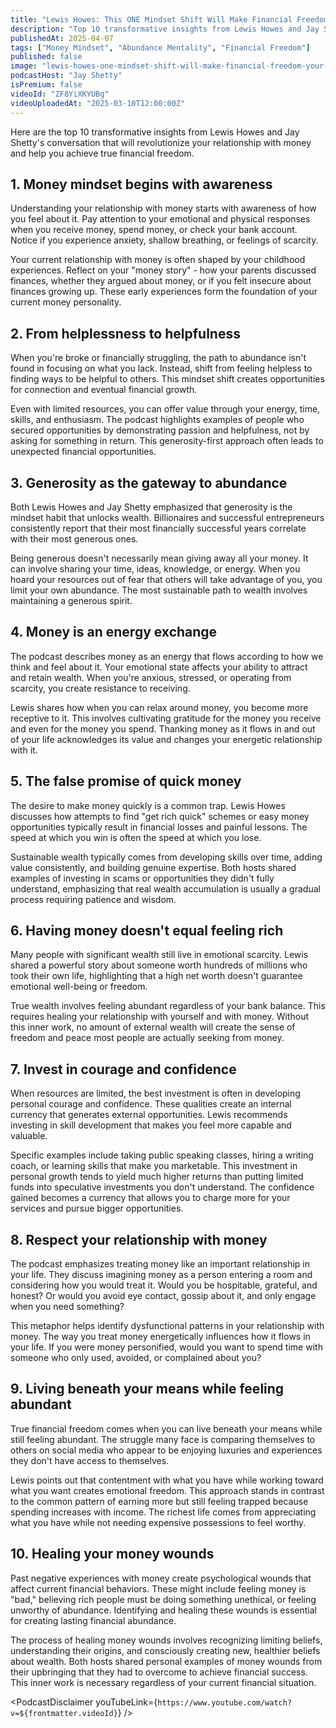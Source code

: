 ```yaml
---
title: "Lewis Howes: This ONE Mindset Shift Will Make Financial Freedom Your Reality (Not What You Think...)"
description: "Top 10 transformative insights from Lewis Howes and Jay Shetty's conversation that will revolutionize your relationship with money and help you achieve true financial freedom."
publishedAt: 2025-04-07
tags: ["Money Mindset", "Abundance Mentality", "Financial Freedom"]
published: false
image: "lewis-howes-one-mindset-shift-will-make-financial-freedom-your-reality.jpg"
podcastHost: "Jay Shetty"
isPremium: false
videoId: "ZF8YiXKYUBg"
videoUploadedAt: "2025-03-10T12:00:00Z"
---
```



<PodcastSummaryPageLayout frontmatter={frontmatter}>

Here are the top 10 transformative insights from Lewis Howes and Jay Shetty's conversation that will revolutionize your relationship with money and help you achieve true financial freedom.

## 1. Money mindset begins with awareness

Understanding your relationship with money starts with awareness of how you feel about it. Pay attention to your emotional and physical responses when you receive money, spend money, or check your bank account. Notice if you experience anxiety, shallow breathing, or feelings of scarcity.

Your current relationship with money is often shaped by your childhood experiences. Reflect on your "money story" - how your parents discussed finances, whether they argued about money, or if you felt insecure about finances growing up. These early experiences form the foundation of your current money personality.

## 2. From helplessness to helpfulness

When you're broke or financially struggling, the path to abundance isn't found in focusing on what you lack. Instead, shift from feeling helpless to finding ways to be helpful to others. This mindset shift creates opportunities for connection and eventual financial growth.

Even with limited resources, you can offer value through your energy, time, skills, and enthusiasm. The podcast highlights examples of people who secured opportunities by demonstrating passion and helpfulness, not by asking for something in return. This generosity-first approach often leads to unexpected financial opportunities.

## 3. Generosity as the gateway to abundance

Both Lewis Howes and Jay Shetty emphasized that generosity is the mindset habit that unlocks wealth. Billionaires and successful entrepreneurs consistently report that their most financially successful years correlate with their most generous ones.

Being generous doesn't necessarily mean giving away all your money. It can involve sharing your time, ideas, knowledge, or energy. When you hoard your resources out of fear that others will take advantage of you, you limit your own abundance. The most sustainable path to wealth involves maintaining a generous spirit.

## 4. Money is an energy exchange

The podcast describes money as an energy that flows according to how we think and feel about it. Your emotional state affects your ability to attract and retain wealth. When you're anxious, stressed, or operating from scarcity, you create resistance to receiving.

Lewis shares how when you can relax around money, you become more receptive to it. This involves cultivating gratitude for the money you receive and even for the money you spend. Thanking money as it flows in and out of your life acknowledges its value and changes your energetic relationship with it.

## 5. The false promise of quick money

The desire to make money quickly is a common trap. Lewis Howes discusses how attempts to find "get rich quick" schemes or easy money opportunities typically result in financial losses and painful lessons. The speed at which you win is often the speed at which you lose.

Sustainable wealth typically comes from developing skills over time, adding value consistently, and building genuine expertise. Both hosts shared examples of investing in scams or opportunities they didn't fully understand, emphasizing that real wealth accumulation is usually a gradual process requiring patience and wisdom.

## 6. Having money doesn't equal feeling rich

Many people with significant wealth still live in emotional scarcity. Lewis shared a powerful story about someone worth hundreds of millions who took their own life, highlighting that a high net worth doesn't guarantee emotional well-being or freedom.

True wealth involves feeling abundant regardless of your bank balance. This requires healing your relationship with yourself and with money. Without this inner work, no amount of external wealth will create the sense of freedom and peace most people are actually seeking from money.

## 7. Invest in courage and confidence

When resources are limited, the best investment is often in developing personal courage and confidence. These qualities create an internal currency that generates external opportunities. Lewis recommends investing in skill development that makes you feel more capable and valuable.

Specific examples include taking public speaking classes, hiring a writing coach, or learning skills that make you marketable. This investment in personal growth tends to yield much higher returns than putting limited funds into speculative investments you don't understand. The confidence gained becomes a currency that allows you to charge more for your services and pursue bigger opportunities.

## 8. Respect your relationship with money

The podcast emphasizes treating money like an important relationship in your life. They discuss imagining money as a person entering a room and considering how you would treat it. Would you be hospitable, grateful, and honest? Or would you avoid eye contact, gossip about it, and only engage when you need something?

This metaphor helps identify dysfunctional patterns in your relationship with money. The way you treat money energetically influences how it flows in your life. If you were money personified, would you want to spend time with someone who only used, avoided, or complained about you?

## 9. Living beneath your means while feeling abundant

True financial freedom comes when you can live beneath your means while still feeling abundant. The struggle many face is comparing themselves to others on social media who appear to be enjoying luxuries and experiences they don't have access to themselves.

Lewis points out that contentment with what you have while working toward what you want creates emotional freedom. This approach stands in contrast to the common pattern of earning more but still feeling trapped because spending increases with income. The richest life comes from appreciating what you have while not needing expensive possessions to feel worthy.

## 10. Healing your money wounds

Past negative experiences with money create psychological wounds that affect current financial behaviors. These might include feeling money is "bad," believing rich people must be doing something unethical, or feeling unworthy of abundance. Identifying and healing these wounds is essential for creating lasting financial abundance.

The process of healing money wounds involves recognizing limiting beliefs, understanding their origins, and consciously creating new, healthier beliefs about wealth. Both hosts shared personal examples of money wounds from their upbringing that they had to overcome to achieve financial success. This inner work is necessary regardless of your current financial situation.

<PodcastDisclaimer
  youTubeLink={`https://www.youtube.com/watch?v=${frontmatter.videoId}`}
/>

</PodcastSummaryPageLayout>
